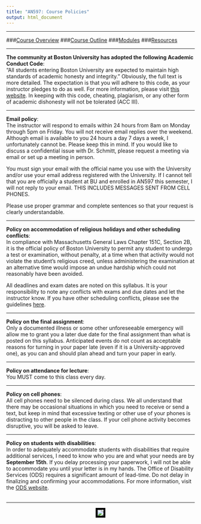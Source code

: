 ```yaml
---
title: "AN597: Course Policies"
output: html_document
---
```

***

###[Course Overview](https://fuzzyatelin.github.io/bioanth-stats/overview.html)
###[Course Outline](https://fuzzyatelin.github.io/bioanth-stats/outline.html)
###[Modules](https://fuzzyatelin.github.io/bioanth-stats/modules.html)
###[Resources](https://fuzzyatelin.github.io/bioanth-stats/resources.html)

***

<b>The community at Boston University has adopted the following Academic Conduct Code</b>:  
“All students entering Boston University are expected to maintain high standards of academic honesty and integrity.”  Obviously, the full text is more detailed. The expectation is that you will adhere to this code, as your instructor pledges to do as well.  For more information, please visit [this website](http://www.bu.edu/academics/policies/academic-conduct-code/). In keeping with this code, cheating, plagiarism, or any other form of academic dishonesty will not be tolerated (ACC III).<br>

***

<b>Email policy</b>:  
The instructor will respond to emails within 24 hours from 8am on Monday through 5pm on Friday. You will not receive email replies over the weekend. Although email is available to you 24 hours a day 7 days a week, I unfortunately cannot be. Please keep this in mind. If you would like to discuss a confidential issue with Dr. Schmitt, please request a meeting via email or set up a meeting in person.<br>

You must sign your email with the official name you use with the University and/or use your email address registered with the University. If I cannot tell that you are officially a student at BU and enrolled in AN597 this semester, I will not reply to your email.  THIS INCLUDES MESSAGES SENT FROM CELL PHONES.<br>

Please use proper grammar and complete sentences so that your request is clearly understandable.<br>

***

<b>Policy on accommodation of religious holidays and other scheduling conflicts</b>:  
In compliance with Massachusetts General Laws Chapter 151C, Section 2B, it is the official policy of Boston University to permit any student to undergo a test or examination, without penalty, at a time when that activity would not violate the student's religious creed, unless administering the examination at an alternative time would impose an undue hardship which could not reasonably have been avoided.<br>

All deadlines and exam dates are noted on this syllabus. It is your responsibility to note any conflicts with exams and due dates and let the instructor know. If you have other scheduling conflicts, please see the guidelines [here](http://www.bu.edu/cfa/files/pdf/BUPolicyonstudentabsenceduetoreligiousobservance.pdf).

***

<b>Policy on the final assignment</b>:  
Only a documented illness or some other unforeseeable emergency will allow me to grant you a later due date for the final assignment than what is posted on this syllabus. Anticipated events do not count as acceptable reasons for turning in your paper late (even if it is a University-approved one), as you can and should plan ahead and turn your paper in early.<br>

***

<b>Policy on attendance for lecture</b>:  
You MUST come to this class every day.<br>

***

<b>Policy on cell phones</b>:  
All cell phones need to be silenced during class. We all understand that there may be occasional situations in which you need to receive or send a text, but keep in mind that excessive texting or other use of your phones is distracting to other people in the class. If your cell phone activity becomes disruptive, you will be asked to leave.<br>  

***

<b>Policy on students with disabilities</b>:  
In order to adequately accommodate students with disabilities that require additional services, I need to know who you are and what your needs are by <b>September 15th</b>. If you delay processing your paperwork, I will not be able to accommodate you until your letter is in my hands. The Office of Disability Services (ODS) requires a significant amount of lead-time. Do not delay in finalizing and confirming your accommodations. For more information, visit the [ODS website](http://www.bu.edu/disability/).<br><br>

***
<center><p><img src="https://media.giphy.com/media/5WqhJc7LD4NRS/giphy.gif" style="border:5px solid black"></p>
</center><br>  

